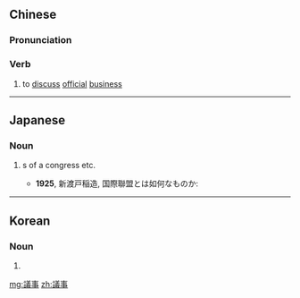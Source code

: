 {{also|议事}}
==Chinese==
{{zh-forms|s=议事}}

===Pronunciation===
{{zh-pron
|m=yìshì
|mn=qz:gī-sīr/tw,xm,zz:gī-sū
|cat=v
}}

===Verb===
{{zh-verb}}

# {{lb|zh|literary}} to [[discuss]] [[official]] [[business]]

----

==Japanese==
{{ja-kanjitab|ぎ|じ|yomi=on}}

===Noun===
{{ja-noun|ぎじ}}

# {{l|en|proceeding|id=measure taken in business, transaction}}s of a congress etc.
#* '''1925''', 新渡戸稲造, 国際聯盟とは如何なものか:
#*: {{ja-usex|'''議事'''の方法は各国の議会と大同小異である。|'''ぎじ''' の ほうほう は かっこく の ぎかい と だいどうしょうい で ある。|Both countries conduct proceedings in their parliaments in essentially the same way.}}

----

==Korean==
{{ko-hanjatab}}

===Noun===
{{ko-noun|hangeul=의사}}

# {{hanja form of|의사|deliberations, proceedings}}

[[mg:議事]]
[[zh:議事]]